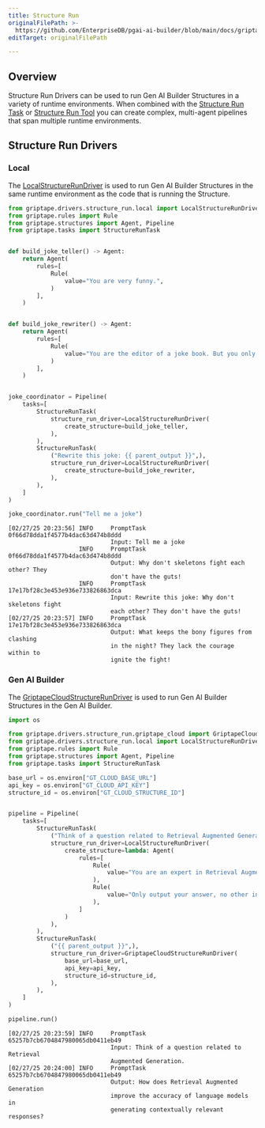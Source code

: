 ```yaml
---
title: Structure Run
originalFilePath: >-
  https://github.com/EnterpriseDB/pgai-ai-builder/blob/main/docs/griptape-framework/drivers/structure-run-drivers.md
editTarget: originalFilePath

---
```


## Overview

Structure Run Drivers can be used to run Gen AI Builder Structures in a variety of runtime environments.
When combined with the [Structure Run Task](../structures/tasks.mdx#structure-run-task) or [Structure Run Tool](../tools/official-tools#structure-run) you can create complex, multi-agent pipelines that span multiple runtime environments.

## Structure Run Drivers

### Local

The [LocalStructureRunDriver](../reference/drivers/structure_run/local_structure_run_driver.mdx) is used to run Gen AI Builder Structures in the same runtime environment as the code that is running the Structure.

<TabContainer>
<Tab title="Code">

```python
from griptape.drivers.structure_run.local import LocalStructureRunDriver
from griptape.rules import Rule
from griptape.structures import Agent, Pipeline
from griptape.tasks import StructureRunTask


def build_joke_teller() -> Agent:
    return Agent(
        rules=[
            Rule(
                value="You are very funny.",
            )
        ],
    )


def build_joke_rewriter() -> Agent:
    return Agent(
        rules=[
            Rule(
                value="You are the editor of a joke book. But you only speak in riddles",
            )
        ],
    )


joke_coordinator = Pipeline(
    tasks=[
        StructureRunTask(
            structure_run_driver=LocalStructureRunDriver(
                create_structure=build_joke_teller,
            ),
        ),
        StructureRunTask(
            ("Rewrite this joke: {{ parent_output }}",),
            structure_run_driver=LocalStructureRunDriver(
                create_structure=build_joke_rewriter,
            ),
        ),
    ]
)

joke_coordinator.run("Tell me a joke")

```

</Tab>

<Tab title="Logs">

```text
[02/27/25 20:23:56] INFO     PromptTask 0f66d78dda1f4577b4dac63d474b8ddd        
                             Input: Tell me a joke                              
                    INFO     PromptTask 0f66d78dda1f4577b4dac63d474b8ddd        
                             Output: Why don't skeletons fight each other? They 
                             don't have the guts!                               
                    INFO     PromptTask 17e17bf28c3e453e936e733826863dca        
                             Input: Rewrite this joke: Why don't skeletons fight
                             each other? They don't have the guts!              
[02/27/25 20:23:57] INFO     PromptTask 17e17bf28c3e453e936e733826863dca        
                             Output: What keeps the bony figures from clashing  
                             in the night? They lack the courage within to      
                             ignite the fight!                                  

```

</Tab>
</TabContainer>

### Gen AI Builder

The [GriptapeCloudStructureRunDriver](../reference/drivers/structure_run/griptape_cloud_structure_run_driver.mdx) is used to run Gen AI Builder Structures in the Gen AI Builder.

<TabContainer>
<Tab title="Code">

```python
import os

from griptape.drivers.structure_run.griptape_cloud import GriptapeCloudStructureRunDriver
from griptape.drivers.structure_run.local import LocalStructureRunDriver
from griptape.rules import Rule
from griptape.structures import Agent, Pipeline
from griptape.tasks import StructureRunTask

base_url = os.environ["GT_CLOUD_BASE_URL"]
api_key = os.environ["GT_CLOUD_API_KEY"]
structure_id = os.environ["GT_CLOUD_STRUCTURE_ID"]


pipeline = Pipeline(
    tasks=[
        StructureRunTask(
            ("Think of a question related to Retrieval Augmented Generation.",),
            structure_run_driver=LocalStructureRunDriver(
                create_structure=lambda: Agent(
                    rules=[
                        Rule(
                            value="You are an expert in Retrieval Augmented Generation.",
                        ),
                        Rule(
                            value="Only output your answer, no other information.",
                        ),
                    ]
                )
            ),
        ),
        StructureRunTask(
            ("{{ parent_output }}",),
            structure_run_driver=GriptapeCloudStructureRunDriver(
                base_url=base_url,
                api_key=api_key,
                structure_id=structure_id,
            ),
        ),
    ]
)

pipeline.run()

```

</Tab>

<Tab title="Logs">

```text
[02/27/25 20:23:59] INFO     PromptTask 65257b7cb6704847980065db0411eb49        
                             Input: Think of a question related to Retrieval    
                             Augmented Generation.                              
[02/27/25 20:24:00] INFO     PromptTask 65257b7cb6704847980065db0411eb49        
                             Output: How does Retrieval Augmented Generation    
                             improve the accuracy of language models in         
                             generating contextually relevant responses?        

```

</Tab>
</TabContainer>
